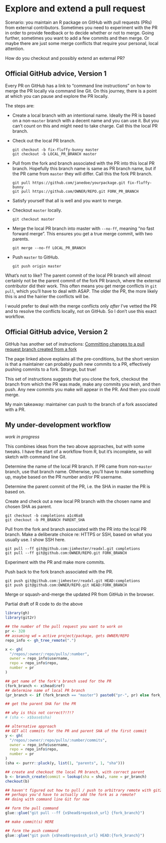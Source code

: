 # Explore and extend a pull request {#pr-extend}

Scenario: you maintain an R package on GitHub with pull requests (PRs) from external contributors. Sometimes you need to experiment with the PR in order to provide feedback or to decide whether or not to merge. Going further, sometimes you want to add a few commits and then merge. Or maybe there are just some merge conflicts that require your personal, local attention.

How do you checkout and possibly extend an external PR?

## Official GitHub advice, Version 1

Every PR on GitHub has a link to "command line instructions" on how to merge the PR locally via command line Git. On this journey, there is a point at which you can pause and explore the PR locally.

The steps are:

  * Create a local branch with an intentional name. Ideally the PR is based on a non-`master` branch with a decent name and you can use it. But you can't count on this and might need to take charge. Call this the local PR branch.
  * Check out the local PR branch.
  
        git checkout -b fix-fluffy-bunny master 
        git checkout -b LOCAL_PR_BRANCH master 
    
  * Pull from the fork and branch associated with the PR into this local PR branch. Hopefully this branch name is same as PR branch name, but if the PR came from `master` they will differ. Call this the fork PR branch.
  
        git pull https://github.com/janedoe/yourpackage.git fix-fluffy-bunny
        git pull https://github.com/OWNER/REPO.git FORK_PR_BRANCH
  
  * Satisfy yourself that all is well and you want to merge.
  * Checkout `master` locally.
  
        git checkout master
  
  * Merge the local PR branch into master with `--no-ff`, meaning "no fast forward merge". This ensures you get a true merge commit, with two parents.
  
        git merge --no-ff LOCAL_PR_BRANCH
  
  * Push `master` to GitHub.
  
        git push origin master
  
What's not to like? The parent commit of the local PR branch will almost certainly not be the parent commit of the fork PR branch, where the external contributor did their work. This often means you get merge conflicts in `git pull`, which you'll have to deal with ASAP. The older the PR, the more likely this is and the hairier the conflicts will be.

I would prefer to deal with the merge conflicts only *after* I've vetted the PR and to resolve the conflicts locally, not on GitHub. So I don't use this exact workflow.

## Official GitHub advice, Version 2

GitHub has another set of instructions: [Committing changes to a pull request branch created from a fork](https://help.github.com/articles/committing-changes-to-a-pull-request-branch-created-from-a-fork/)

The page linked above explains all the pre-conditions, but the short version is that a maintainer can probably push new commits to a PR, effectively pushing commits to a fork. Strange, but true!

This set of instructions suggests that you clone the fork, checkout the branch from which the PR was made, make any commits you wish, and then push. Any new commits you make will appear in the PR. And then you could merge.

My main takeaway: maintainer can push to the branch of a fork associated with a PR.

## My under-development workflow

*work in progress*

This combines ideas from the two above approaches, but with some tweaks. I have the start of a workflow from R, but it's incomplete, so will sketch with command line Git.

Determine the name of the local PR branch. If PR came from non-`master` branch, use that branch name. Otherwise, you'll have to make something up, maybe based on the PR number and/or PR username.

Determine the parent commit of the PR, i.e. the SHA in master the PR is based on.

Create and check out a new local PR branch with the chosen name and chosen SHA as parent.

```
git checkout -b completions a1c46a8
git checkout -b PR_BRANCH PARENT_SHA
```

Pull from the fork and branch associated with the PR into the local PR branch. Make a deliberate choice re: HTTPS or SSH, based on what you usually use. I show SSH here.

```
git pull --ff git@github.com:jimhester/readxl.git completions
git pull --ff git@github.com:OWNER/REPO.git FORK_BRANCH
```

Experiment with the PR and make more commits.

Push back to the fork branch associated with the PR.

```
git push git@github.com:jimhester/readxl.git HEAD:completions
git push git@github.com:OWNER/REPO.git HEAD:FORK_BRANCH
```

Merge or squash-and-merge the updated PR from GitHub in the browser.

Partial draft of R code to do the above

```r
library(gh)
library(git2r)

## the number of the pull request you want to work on
pr <- 320
## assuming wd = active project/package, gets OWNER/REPO
repo_info <- gh_tree_remote(".")

x <- gh(
  "/repos/:owner/:repo/pulls/:number",
  owner = repo_info$username,
  repo = repo_info$repo,
  number = pr
)

## get name of the fork's branch used for the PR
(fork_branch <- x$head$ref)
## determine name of local PR branch
(pr_branch <- if (fork_branch == "master") paste0("pr-", pr) else fork_branch)

## get the parent SHA for the PR

## why is this not correct?!?!?
# (sha <- x$base$sha)

## alternative approach
## GET all commits for the PR and parent SHA of the first commit
y <- gh(
  "/repos/:owner/:repo/pulls/:number/commits",
  owner = repo_info$username,
  repo = repo_info$repo,
  number = pr
)
(sha <- purrr::pluck(y, list(1, "parents", 1, "sha")))

## create and checkout the local PR branch, with correct parent
b <- branch_create(commit = lookup(sha = sha), name = pr_branch)
checkout(b)

## haven't figured out how to pull / push to arbitrary remote with git2r
## perhaps you'd have to actually add the fork as a remote?
## doing with command line Git for now

## form the pull command
glue::glue("git pull --ff {x$head$repo$ssh_url} {fork_branch}")

## make commit(s) HERE

## form the push command
glue::glue("git push {x$head$repo$ssh_url} HEAD:{fork_branch}")
```

